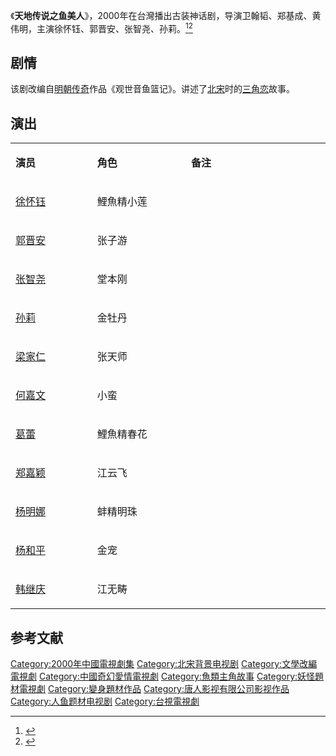 {{电视节目信息框
| 名称     = 天地传说之鱼美人
| 别名     = 
| 英文名称 =  ''{{lang|en|The Beauty Mermaid}}''
| 图片     = The Beauty Mermaid poster.jpg
| 图说     = 海报
| 分类     = 古装神话剧
| 原创者   = 《观世音鱼篮记》
| 导演     = 卫翰韬、郑基成、黄伟明
| 监制     = 李国立、卫翰韬
| 出品人   = 李健能、陈锡桢、周进隆、马中骏
| 编剧     = 陈敬泉、钟政良、秋婷
| 制作人   = 李国立、夏玉顺
| 摄影     = 
| 演出     = 徐怀钰<br>郭晋安<br>张智尧<br>孙莉
| 配音     =
| 旁白     = 
| 主题曲   = 徐怀钰〈{{lang|意大利语|Tiamo}}〉（《我爱你》）
| 片尾曲   = 林凡《一个人生活》
| 插曲     = 
| 地区     = {{CHNML}}
| 语言     = 普通话
| 集数     = 20集
| 每集长   = 45分钟
| 制作公司 = [[唐人影视有限公司|唐人影视]]<br>成大国际影视股份有限公司
| 首播地区 = 
| 电视网   = 
| 开始     = {{start date|2000|8|7}}
| 结束     = 
| 先于     = 
| 后于     = 
| 相关剧集 = 
| 官方网站 = 
}}
《'''天地传说之鱼美人'''》，2000年在台灣播出古装神话剧，导演卫翰韬、郑基成、黄伟明，主演徐怀钰、郭晋安、张智尧、孙莉。<ref>{{cite web|url=http://www.hinews.cn/news/system/2014/09/16/016956652.shtml|title=林芳兵陈玉莲 那些年怀旧古装美女 认识一半就老了|date=2014-09-16|accessdate=2014-09-18|work=南海网|archive-date=2019-05-20|archive-url=https://web.archive.org/web/20190520114900/http://www.hinews.cn/news/system/2014/09/16/016956652.shtml|dead-url=no}}</ref><ref>{{cite web |url=http://news.21cn.com/social/daqian/a/2014/0821/12/28069144.shtml |title=孙俪曾是赵薇身后舞女 揭明星走红前打酱油角色 |date=2014-08-21 |accessdate=2014-09-18 |work=21中国 |archive-url=https://web.archive.org/web/20140823053412/http://news.21cn.com/social/daqian/a/2014/0821/12/28069144.shtml |archive-date=2014-08-23 |dead-url=yes }}</ref>

==剧情==
该剧改编自[[明朝|明朝]][[传奇|传奇]]作品《观世音鱼篮记》。讲述了[[北宋|北宋]]时的[[三角恋|三角恋]]故事。

== 演出 ==
{|class="wikitable" width="20%"
|- style="background:cornflowerblue; color:white" align=center
|style="width:5%"|'''演员'''||style="width:6%"|'''角色'''||style="width:9%"|'''备注'''
|-
| [[徐怀钰|徐怀钰]] || 鯉魚精小莲 || 
|-
| [[郭晋安|郭晋安]] || 张子游 || 
|- 
| [[张智尧|张智尧]] || 堂本刚 || 
|- 
| [[孙莉_(演员)|孙莉]] || 金牡丹 || 
|-
| [[梁家仁|梁家仁]] || 张天师 || 
|-
| [[何嘉文|何嘉文]] || 小蛮 || 
|-
| [[葛蕾|葛蕾]] || 鯉魚精春花 || 
|- 
| [[郑嘉颖|郑嘉颖]] || 江云飞 || 
|- 
| [[杨明娜|杨明娜]] || 蚌精明珠 || 
|-
| [[杨和平|杨和平]] || 金宠 || 
|-
| [[韩继庆|韩继庆]] || 江无畴 || 
|}

==参考文献==
{{reflist}}
{{2000年中國大陸古裝/民初電視劇}}
{{台視八點檔}}
{{DEFAULTSORT:Tian天}}
[[Category:2000年中國電視劇集|Category:2000年中國電視劇集]]
[[Category:北宋背景电视剧|Category:北宋背景电视剧]]
[[Category:文學改編電視劇|Category:文學改編電視劇]]
[[Category:中國奇幻愛情電視劇|Category:中國奇幻愛情電視劇]]
[[Category:魚類主角故事|Category:魚類主角故事]]
[[Category:妖怪題材電視劇|Category:妖怪題材電視劇]]
[[Category:變身題材作品|Category:變身題材作品]]
[[Category:唐人影视有限公司影视作品|Category:唐人影视有限公司影视作品]]
[[Category:人鱼题材电视剧|Category:人鱼题材电视剧]]
[[Category:台視電視劇|Category:台視電視劇]]